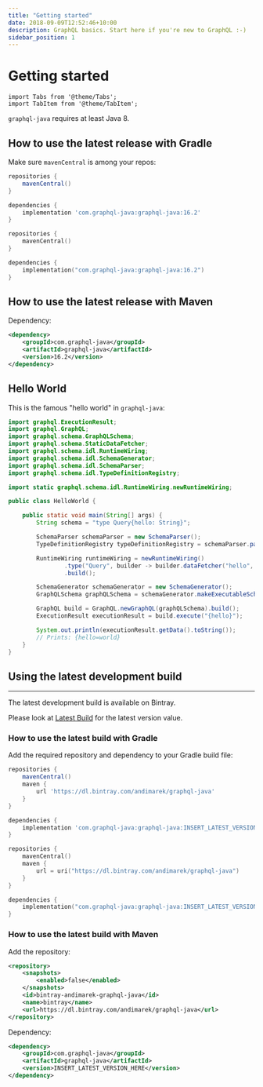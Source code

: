 ```yaml
---
title: "Getting started"
date: 2018-09-09T12:52:46+10:00
description: GraphQL basics. Start here if you're new to GraphQL :-)
sidebar_position: 1
---
```


# Getting started

```mdx-code-block
import Tabs from '@theme/Tabs';
import TabItem from '@theme/TabItem';
```

`graphql-java` requires at least Java 8.


## How to use the latest release with Gradle

Make sure `mavenCentral` is among your repos:

<Tabs groupId="gradle-language">
<TabItem value="groovy" label="Gradle">

```groovy {6}
repositories {
    mavenCentral()
}

dependencies {
    implementation 'com.graphql-java:graphql-java:16.2'
}
```

</TabItem>
<TabItem value="kotlin" label="Gradle (Kotlin)">

```kotlin {6}
repositories {
    mavenCentral()
}

dependencies {
    implementation("com.graphql-java:graphql-java:16.2")
}
```

</TabItem>
</Tabs>

## How to use the latest release with Maven

Dependency:

```xml
<dependency>
    <groupId>com.graphql-java</groupId>
    <artifactId>graphql-java</artifactId>
    <version>16.2</version>
</dependency>
```


## Hello World

This is the famous "hello world" in ``graphql-java``:

```java
import graphql.ExecutionResult;
import graphql.GraphQL;
import graphql.schema.GraphQLSchema;
import graphql.schema.StaticDataFetcher;
import graphql.schema.idl.RuntimeWiring;
import graphql.schema.idl.SchemaGenerator;
import graphql.schema.idl.SchemaParser;
import graphql.schema.idl.TypeDefinitionRegistry;

import static graphql.schema.idl.RuntimeWiring.newRuntimeWiring;

public class HelloWorld {

    public static void main(String[] args) {
        String schema = "type Query{hello: String}";

        SchemaParser schemaParser = new SchemaParser();
        TypeDefinitionRegistry typeDefinitionRegistry = schemaParser.parse(schema);

        RuntimeWiring runtimeWiring = newRuntimeWiring()
                .type("Query", builder -> builder.dataFetcher("hello", new StaticDataFetcher("world")))
                .build();

        SchemaGenerator schemaGenerator = new SchemaGenerator();
        GraphQLSchema graphQLSchema = schemaGenerator.makeExecutableSchema(typeDefinitionRegistry, runtimeWiring);

        GraphQL build = GraphQL.newGraphQL(graphQLSchema).build();
        ExecutionResult executionResult = build.execute("{hello}");

        System.out.println(executionResult.getData().toString());
        // Prints: {hello=world}
    }
}
```

## Using the latest development build
----------------------------------

The latest development build is available on Bintray.

Please look at [Latest Build](https://bintray.com/andimarek/graphql-java/graphql-java/_latestVersion>) for the
latest version value.


### How to use the latest build with Gradle

Add the required repository and dependency to your Gradle build file:

<Tabs groupId="gradle-language">
<TabItem value="groovy" label="Gradle">

```groovy
repositories {
    mavenCentral()
    maven {
        url 'https://dl.bintray.com/andimarek/graphql-java'
    }
}

dependencies {
    implementation 'com.graphql-java:graphql-java:INSERT_LATEST_VERSION_HERE'
}
```

</TabItem>
<TabItem value="kotlin" label="Gradle (Kotlin)">

```kotlin
repositories {
    mavenCentral()
    maven {
        url = uri("https://dl.bintray.com/andimarek/graphql-java")
    }
}

dependencies {
    implementation("com.graphql-java:graphql-java:INSERT_LATEST_VERSION_HERE")
}
```

</TabItem>
</Tabs>

### How to use the latest build with Maven


Add the repository:

```xml
<repository>
    <snapshots>
        <enabled>false</enabled>
    </snapshots>
    <id>bintray-andimarek-graphql-java</id>
    <name>bintray</name>
    <url>https://dl.bintray.com/andimarek/graphql-java</url>
</repository>
```

Dependency:

```xml
<dependency>
    <groupId>com.graphql-java</groupId>
    <artifactId>graphql-java</artifactId>
    <version>INSERT_LATEST_VERSION_HERE</version>
</dependency>
```



